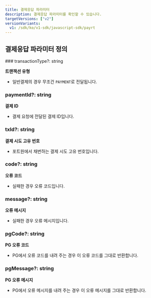 ```yaml
---
title: 결제응답 파라미터
description: 결제응답 파라미터를 확인할 수 있습니다.
targetVersions: ["v2"]
versionVariants:
  v1: /sdk/ko/v1-sdk/javascript-sdk/payrt
---
```



## 결제응답 파라미터 정의

<ParamTree>
### transactionType?: string

**트랜잭션 유형**

- 일반결제의 경우 무조건 `PAYMENT`로 전달됩니다.

### paymentId?: string

**결제 ID**

- 결제 요청에 전달된 결제 ID입니다.

### txId?: string

**결제 시도 고유 번호**

- 포트원에서 채번하는 결제 시도 고유 번호입니다.

### code?: string

**오류 코드**

- 실패한 경우 오류 코드입니다.

### message?: string

**오류 메시지**

- 실패한 경우 오류 메시지입니다.

### pgCode?: string

**PG 오류 코드**

- PG에서 오류 코드를 내려 주는 경우 이 오류 코드를 그대로 반환합니다.

### pgMessage?: string

**PG 오류 메시지**

- PG에서 오류 메시지를 내려 주는 경우 이 오류 메시지를 그대로 반환합니다.
</ParamTree>
